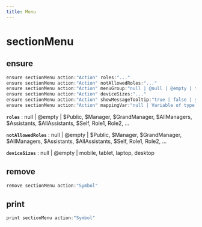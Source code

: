 ```yaml
---
title: Menu
---
```


# sectionMenu

## ensure

```js filename="Terminal" copy
ensure sectionMenu action:"Action" roles:"..."
ensure sectionMenu action:"Action" notAllowedRoles:"..."
ensure sectionMenu action:"Action" menuGroup:"null | @null | @empty | text"
ensure sectionMenu action:"Action" deviceSizes:"..."
ensure sectionMenu action:"Action" showMessageTooltip:"true | false | yes | no"
ensure sectionMenu action:"Action" mappingVar:"null | Variable of type: mapping"
```

**`roles`**
 : null | @empty | $Public, $Manager, $GrandManager, $AllManagers, $Assistants, $AllAssistants, $Self, Role1, Role2, ...

**`notAllowedRoles`**
 : null | @empty | $Public, $Manager, $GrandManager, $AllManagers, $Assistants, $AllAssistants, $Self, Role1, Role2, ...

**`deviceSizes`**
 : null | @empty | mobile, tablet, laptop, desktop


## remove

```js filename="Terminal" copy
remove sectionMenu action:"Symbol"
```


## print

```js filename="Terminal" copy
print sectionMenu action:"Symbol"
```


